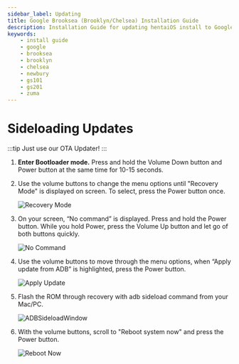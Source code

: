 ```yaml
---
sidebar_label: Updating
title: Google Brooksea (Brooklyn/Chelsea) Installation Guide
description: Installation Guide for updating hentaiOS install to Google Brooksea (Google Pixel with Google Silicon) devices
keywords:
    - install guide
    - google
    - brooksea
    - brooklyn
    - chelsea
    - newbury
    - gs101
    - gs201
    - zuma
---
```


# Sideloading Updates

:::tip
Just use our OTA Updater!
:::

1. **Enter Bootloader mode.** Press and hold the Volume Down button and Power button at the same time for 10-15 seconds.
2. Use the volume buttons to change the menu options until "Recovery Mode" is displayed on screen. To select, press the Power button once.

    ![Recovery Mode](/img/pixel-install-assets/recovery-mode.svg)

3. On your screen, “No command” is displayed. Press and hold the Power button. While you hold Power, press the Volume Up button and let go of both buttons quickly.

    ![No Command](/img/pixel-install-assets/key-combination.svg)

4. Use the volume buttons to move through the menu options, when “Apply update from ADB” is highlighted, press the Power button.

    ![Apply Update](/img/pixel-install-assets/apply-update.svg)

5. Flash the ROM through recovery with adb sideload command from your Mac/PC.

    ![ADBSideloadWindow](/img/install-assets/adb-sideload-window.svg)

6. With the volume buttons, scroll to "Reboot system now" and press the Power button.

    ![Reboot Now](/img/pixel-install-assets/reboot-now.svg)
